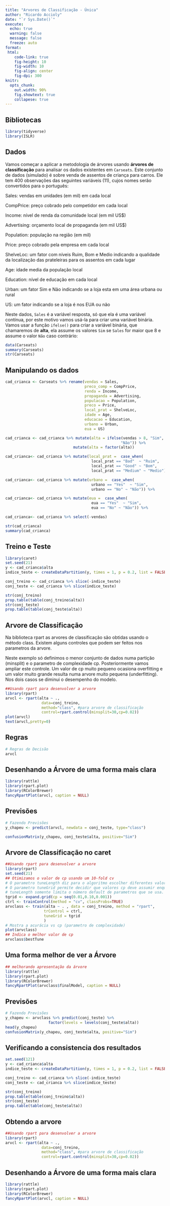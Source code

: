 ```yaml
---
title: "Arvores de Classificação - Única"
author: "Ricardo Accioly"
date: "`r Sys.Date()`"
execute: 
  echo: true
  warning: false
  message: false
  freeze: auto
format:
 html:
    code-link: true
    fig-height: 10
    fig-width: 10
    fig-align: center
    fig-dpi: 300
knitr: 
  opts_chunk: 
    out.width: 90%
    fig.showtext: true
    collapese: true
---
```


## Bibliotecas

```r
library(tidyverse)
library(ISLR)
```

## Dados

Vamos começar a aplicar a metodologia de árvores usando **árvores de classificação** para analisar os dados existentes em `Carseats`. Este conjunto de dados (simulado) é sobre venda de assentos de criança para carros. Ele tem 400 observações das seguintes variáveis (11), cujos nomes serão convertidos para o português:

Sales: vendas em unidades (em mil) em cada local

CompPrice: preço cobrado pelo competidor em cada local

Income: nível de renda da comunidade local (em mil US\$)

Advertising: orçamento local de propaganda (em mil US\$)

Population: população na região (em mil)

Price: preço cobrado pela empresa em cada local

ShelveLoc: um fator com níveis Ruim, Bom e Medio indicando a qualidade da localização das prateleiras para os assentos em cada lugar

Age: idade media da população local

Education: nível de educação em cada local

Urban: um fator Sim e Não indicando se a loja esta em uma área urbana ou rural

US: um fator indicando se a loja é nos EUA ou não

Neste dados, `Sales` é a variável resposta, só que ela é uma variável contínua, por este motivo vamos usá-la para criar uma variável binária. Vamos usar a função `ifelse()` para criar a variável binária, que chamaremos de **alta**, ela assume os valores `Sim` se `Sales` for maior que 8 e assume o valor `Não` caso contrário:

```r
data(Carseats)
summary(Carseats)
str(Carseats)
```

## Manipulando os dados

```r
cad_crianca <- Carseats %>% rename(vendas = Sales, 
                                   preco_comp = CompPrice,
                                   renda = Income,
                                   propaganda = Advertising,
                                   populacao = Population,
                                   preco = Price,
                                   local_prat = ShelveLoc,
                                   idade = Age,
                                   educacao = Education,
                                   urbano = Urban,
                                   eua = US)

cad_crianca <- cad_crianca %>% mutate(alta = ifelse(vendas > 8, "Sim",
                                                   "Não")) %>%
                              mutate(alta = factor(alta))

cad_crianca<- cad_crianca %>% mutate(local_prat =  case_when(
                                      local_prat == "Bad"  ~ "Ruim",
                                      local_prat == "Good" ~ "Bom",
                                      local_prat == "Medium" ~ "Medio"))%>%                               mutate(local_prat = factor(local_prat))

cad_crianca<- cad_crianca %>% mutate(urbano =  case_when(
                                      urbano == "Yes"  ~ "Sim",
                                      urbano == "No" ~ "Não")) %>%                                       mutate(urbano = factor(urbano))

cad_crianca<- cad_crianca %>% mutate(eua =  case_when(
                                      eua == "Yes"  ~ "Sim",
                                      eua == "No" ~ "Não")) %>%                                          mutate(eua = factor(eua))

cad_crianca<- cad_crianca %>% select(-vendas)

str(cad_crianca)
summary(cad_crianca)

```

## Treino e Teste

```r
library(caret)
set.seed(21)
y <- cad_crianca$alta
indice_teste <- createDataPartition(y, times = 1, p = 0.2, list = FALSE)

conj_treino <- cad_crianca %>% slice(-indice_teste)
conj_teste <- cad_crianca %>% slice(indice_teste)

str(conj_treino)
prop.table(table(conj_treino$alta))
str(conj_teste)
prop.table(table(conj_teste$alta))
```

## Arvore de Classificação

Na biblioteca rpart as arvores de classificação são obtidas usando o método class. Existem alguns controles que podem ser feitos nos parametros da arvore.

Neste exemplo só definimos o menor conjunto de dados numa partição (minsplit) e o parametro de complexidade cp. Posteriormente vamos ampliar este controle. Um valor de cp muito pequeno ocasiona overfitting e um valor muito grande resulta numa arvore muito pequena (underfitting). Nos dois casos se diminui o desempenho do modelo.

```r
##Usando rpart para desenvolver a arvore  
library(rpart)
arvcl <- rpart(alta ~ ., 
                data=conj_treino,
                method="class", #para arvore de classificação
                control=rpart.control(minsplit=30,cp=0.02))
plot(arvcl)
text(arvcl,pretty=0)
```

## Regras

```r
# Regras de Decisão
arvcl
```

## Desenhando a Árvore de uma forma mais clara

```r
library(rattle)
library(rpart.plot)
library(RColorBrewer)
fancyRpartPlot(arvcl, caption = NULL)

```

## Previsões

```r

# Fazendo Previsões
y_chapeu <- predict(arvcl, newdata = conj_teste, type="class")

confusionMatrix(y_chapeu, conj_teste$alta, positive="Sim") 
```

## Arvore de Classificação no caret

```r
##Usando rpart para desenvolver a arvore  
library(rpart)
set.seed(21)
## Otimizamos o valor de cp usando um 10-fold cv
# O parametro tuneLength diz para o algoritmo escolher diferentes valores para cp
# O parametro tuneGrid permite decidir que valores cp deve assumir enquanto que o
# tuneLength somente limita o número default de parametros que se usa.
tgrid <- expand.grid(cp = seq(0.01,0.10,0.001))
ctrl <- trainControl(method = "cv", classProbs=TRUE)
arvclass <- train(alta ~ . , data = conj_treino, method = "rpart",
                 trControl = ctrl,
                 tuneGrid = tgrid
                 )
# Mostra a acurácia vs cp (parametro de complexidade)
plot(arvclass)
## Indica o melhor valor de cp
arvclass$bestTune
```

## Uma forma melhor de ver a Árvore

```r
## melhorando apresentação da árvore
library(rattle)
library(rpart.plot)
library(RColorBrewer)
fancyRpartPlot(arvclass$finalModel, caption = NULL)
```

## Previsões

```r

# Fazendo Previsões
y_chapeu <- arvclass %>% predict(conj_teste) %>% 
                   factor(levels = levels(conj_teste$alta))
head(y_chapeu)
confusionMatrix(y_chapeu, conj_teste$alta, positive="Sim") 
```

## Verificando a consistencia dos resultados

```r
set.seed(121)
y <- cad_crianca$alta
indice_teste <- createDataPartition(y, times = 1, p = 0.2, list = FALSE)

conj_treino <- cad_crianca %>% slice(-indice_teste)
conj_teste <- cad_crianca %>% slice(indice_teste)

str(conj_treino)
prop.table(table(conj_treino$alta))
str(conj_teste)
prop.table(table(conj_teste$alta))
```

## Obtendo a arvore

```r
##Usando rpart para desenvolver a arvore  
library(rpart)
arvcl <- rpart(alta ~ ., 
                data=conj_treino,
                method="class", #para arvore de classificação
                control=rpart.control(minsplit=30,cp=0.02))

```

## Desenhando a Árvore de uma forma mais clara

```r
library(rattle)
library(rpart.plot)
library(RColorBrewer)
fancyRpartPlot(arvcl, caption = NULL)

```


